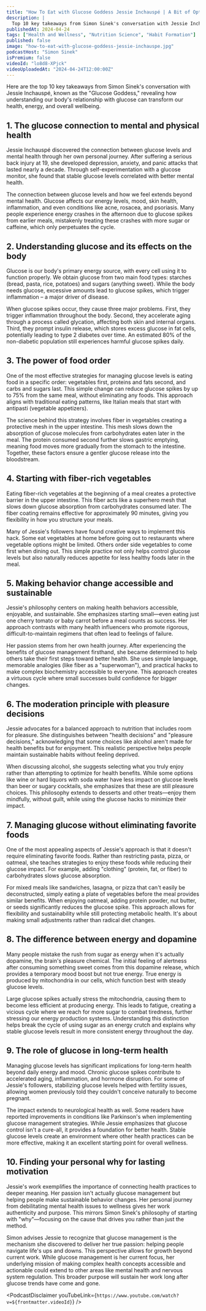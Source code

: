 ```yaml
---
title: "How To Eat with Glucose Goddess Jessie Inchauspé | A Bit of Optimism Podcast"
description: |
  Top 10 key takeaways from Simon Sinek's conversation with Jessie Inchauspé, known as the "Glucose Goddess," revealing how understanding our body's relationship with glucose can transform our health, energy, and overall wellbeing.
publishedAt: 2024-04-24
tags: ["Health and Wellness", "Nutrition Science", "Habit Formation"]
published: false
image: "how-to-eat-with-glucose-goddess-jessie-inchauspe.jpg"
podcastHost: "Simon Sinek"
isPremium: false
videoId: "lo8d8-XPjck"
videoUploadedAt: "2024-04-24T12:00:00Z"
---
```



<PodcastSummaryPageLayout frontmatter={frontmatter}>

Here are the top 10 key takeaways from Simon Sinek's conversation with Jessie Inchauspé, known as the "Glucose Goddess," revealing how understanding our body's relationship with glucose can transform our health, energy, and overall wellbeing.

## 1. The glucose connection to mental and physical health

Jessie Inchauspé discovered the connection between glucose levels and mental health through her own personal journey. After suffering a serious back injury at 19, she developed depression, anxiety, and panic attacks that lasted nearly a decade. Through self-experimentation with a glucose monitor, she found that stable glucose levels correlated with better mental health.

The connection between glucose levels and how we feel extends beyond mental health. Glucose affects our energy levels, mood, skin health, inflammation, and even conditions like acne, rosacea, and psoriasis. Many people experience energy crashes in the afternoon due to glucose spikes from earlier meals, mistakenly treating these crashes with more sugar or caffeine, which only perpetuates the cycle.

## 2. Understanding glucose and its effects on the body

Glucose is our body's primary energy source, with every cell using it to function properly. We obtain glucose from two main food types: starches (bread, pasta, rice, potatoes) and sugars (anything sweet). While the body needs glucose, excessive amounts lead to glucose spikes, which trigger inflammation – a major driver of disease.

When glucose spikes occur, they cause three major problems. First, they trigger inflammation throughout the body. Second, they accelerate aging through a process called glycation, affecting both skin and internal organs. Third, they prompt insulin release, which stores excess glucose in fat cells, potentially leading to type 2 diabetes over time. An estimated 80% of the non-diabetic population still experiences harmful glucose spikes daily.

## 3. The power of food order

One of the most effective strategies for managing glucose levels is eating food in a specific order: vegetables first, proteins and fats second, and carbs and sugars last. This simple change can reduce glucose spikes by up to 75% from the same meal, without eliminating any foods. This approach aligns with traditional eating patterns, like Italian meals that start with antipasti (vegetable appetizers).

The science behind this strategy involves fiber in vegetables creating a protective mesh in the upper intestine. This mesh slows down the absorption of glucose molecules from carbohydrates eaten later in the meal. The protein consumed second further slows gastric emptying, meaning food moves more gradually from the stomach to the intestine. Together, these factors ensure a gentler glucose release into the bloodstream.

## 4. Starting with fiber-rich vegetables

Eating fiber-rich vegetables at the beginning of a meal creates a protective barrier in the upper intestine. This fiber acts like a superhero mesh that slows down glucose absorption from carbohydrates consumed later. The fiber coating remains effective for approximately 90 minutes, giving you flexibility in how you structure your meals.

Many of Jessie's followers have found creative ways to implement this hack. Some eat vegetables at home before going out to restaurants where vegetable options might be limited. Others order side vegetables to come first when dining out. This simple practice not only helps control glucose levels but also naturally reduces appetite for less healthy foods later in the meal.

## 5. Making behavior change accessible and sustainable

Jessie's philosophy centers on making health behaviors accessible, enjoyable, and sustainable. She emphasizes starting small—even eating just one cherry tomato or baby carrot before a meal counts as success. Her approach contrasts with many health influencers who promote rigorous, difficult-to-maintain regimens that often lead to feelings of failure.

Her passion stems from her own health journey. After experiencing the benefits of glucose management firsthand, she became determined to help others take their first steps toward better health. She uses simple language, memorable analogies (like fiber as a "superwoman"), and practical hacks to make complex biochemistry accessible to everyone. This approach creates a virtuous cycle where small successes build confidence for bigger changes.

## 6. The moderation principle with pleasure decisions

Jessie advocates for a balanced approach to nutrition that includes room for pleasure. She distinguishes between "health decisions" and "pleasure decisions," acknowledging that some choices like alcohol aren't made for health benefits but for enjoyment. This realistic perspective helps people maintain sustainable habits without feeling deprived.

When discussing alcohol, she suggests selecting what you truly enjoy rather than attempting to optimize for health benefits. While some options like wine or hard liquors with soda water have less impact on glucose levels than beer or sugary cocktails, she emphasizes that these are still pleasure choices. This philosophy extends to desserts and other treats—enjoy them mindfully, without guilt, while using the glucose hacks to minimize their impact.

## 7. Managing glucose without eliminating favorite foods

One of the most appealing aspects of Jessie's approach is that it doesn't require eliminating favorite foods. Rather than restricting pasta, pizza, or oatmeal, she teaches strategies to enjoy these foods while reducing their glucose impact. For example, adding "clothing" (protein, fat, or fiber) to carbohydrates slows glucose absorption.

For mixed meals like sandwiches, lasagna, or pizza that can't easily be deconstructed, simply eating a plate of vegetables before the meal provides similar benefits. When enjoying oatmeal, adding protein powder, nut butter, or seeds significantly reduces the glucose spike. This approach allows for flexibility and sustainability while still protecting metabolic health. It's about making small adjustments rather than radical diet changes.

## 8. The difference between energy and dopamine

Many people mistake the rush from sugar as energy when it's actually dopamine, the brain's pleasure chemical. The initial feeling of alertness after consuming something sweet comes from this dopamine release, which provides a temporary mood boost but not true energy. True energy is produced by mitochondria in our cells, which function best with steady glucose levels.

Large glucose spikes actually stress the mitochondria, causing them to become less efficient at producing energy. This leads to fatigue, creating a vicious cycle where we reach for more sugar to combat tiredness, further stressing our energy production systems. Understanding this distinction helps break the cycle of using sugar as an energy crutch and explains why stable glucose levels result in more consistent energy throughout the day.

## 9. The role of glucose in long-term health

Managing glucose levels has significant implications for long-term health beyond daily energy and mood. Chronic glucose spikes contribute to accelerated aging, inflammation, and hormone disruption. For some of Jessie's followers, stabilizing glucose levels helped with fertility issues, allowing women previously told they couldn't conceive naturally to become pregnant.

The impact extends to neurological health as well. Some readers have reported improvements in conditions like Parkinson's when implementing glucose management strategies. While Jessie emphasizes that glucose control isn't a cure-all, it provides a foundation for better health. Stable glucose levels create an environment where other health practices can be more effective, making it an excellent starting point for overall wellness.

## 10. Finding your personal why for lasting motivation

Jessie's work exemplifies the importance of connecting health practices to deeper meaning. Her passion isn't actually glucose management but helping people make sustainable behavior changes. Her personal journey from debilitating mental health issues to wellness gives her work authenticity and purpose. This mirrors Simon Sinek's philosophy of starting with "why"—focusing on the cause that drives you rather than just the method.

Simon advises Jessie to recognize that glucose management is the mechanism she discovered to deliver her true passion: helping people navigate life's ups and downs. This perspective allows for growth beyond current work. While glucose management is her current focus, her underlying mission of making complex health concepts accessible and actionable could extend to other areas like mental health and nervous system regulation. This broader purpose will sustain her work long after glucose trends have come and gone.

<PodcastDisclaimer
  youTubeLink={`https://www.youtube.com/watch?v=${frontmatter.videoId}`}
/>

</PodcastSummaryPageLayout>
